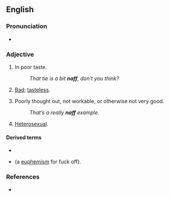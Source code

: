{{also|Naff}}
==English==

===Pronunciation===
* {{rhymes|æf|lang=en}}

===Adjective===
{{en-adj|er}}

# {{lb|en|British|_|slang}} In poor taste.
#: ''That tie is a bit '''naff''', don’t you think?''
# {{lb|en|Polari}} [[bad|Bad]]; [[tasteless]].
# {{lb|en|British|_|slang}} Poorly thought out, not workable, or otherwise not very good.
#: ''That’s a really '''naff''' example.''
# {{lb|en|Polari}} [[heterosexual|Heterosexual]].

====Derived terms====
* {{l|en|naff all}}
* {{l|en|naff off}} (a [[euphemism]] for fuck off).

===References===
* {{R:OneLook}}